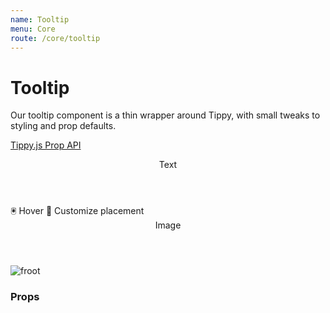 ```yaml
---
name: Tooltip
menu: Core
route: /core/tooltip
---
```



# Tooltip

Our tooltip component is a thin wrapper around Tippy, with small tweaks to styling and prop defaults.

[Tippy.js Prop API](https://atomiks.github.io/tippyjs/all-props/)

<Playground>
  <Header h4>Text</Header>
  <Box margin={{ bottom: 3 }}>
    <Tooltip content="Pop a tooltip above">
      <Span>🖲 Hover</Span>
    </Tooltip>
  </Box>
  <Box margin={{ bottom: 3 }}>
    <Tooltip placement="right" content="on the right">
      <Span>🙌 Customize placement</Span>
    </Tooltip>
  </Box>

  <Header h4>Image</Header>
  <Box margin={{ bottom: 3 }}>
    <Tooltip content="even at an element's corner :)" placement="right-end">
      <img src="https://picsum.photos/id/518/300/200" alt="froot" />
    </Tooltip>
  </Box>
</Playground>

### Props

<Props of={Tooltip} />
